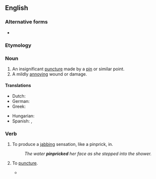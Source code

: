 {{also|pin-prick}}

==English==

===Alternative forms===
* {{l|en|pin-prick}}

===Etymology===
{{compound|en|pin|prick}}

===Noun===
{{en-noun}}

# An insignificant [[puncture]] made by a [[pin]] or similar point.
# A mildly [[annoying]] wound or damage.

====Translations====
{{trans-top}}
* Dutch: {{t+|nl|speldenprik|m}}
* German: {{t+|de|Nadelstich|m}}
* Greek: {{t+|el|βελονιά|f}}
{{trans-mid}}
* Hungarian: {{t+|hu|tűszúrás}}
* Spanish: {{t|es|pinchazo|m}}, {{t+|es|piquete|m}}
{{trans-bottom}}

===Verb===
{{en-verb}}

# {{lb|en|transitive}} To produce a [[jab]]bing sensation, like a pinprick, in.
#: ''The water '''pinpricked''' her face as she stepped into the shower.''
# {{lb|en|transitive}} To [[puncture]].
#* {{quote-book|en|year=2017 |title=Decline and Fall on Savage Street|author=Fiona Farrell|page=164 |ISBN=9780143770633|passage=He had always had to repress the urge to '''pinprick''' her enthusiasms.}}